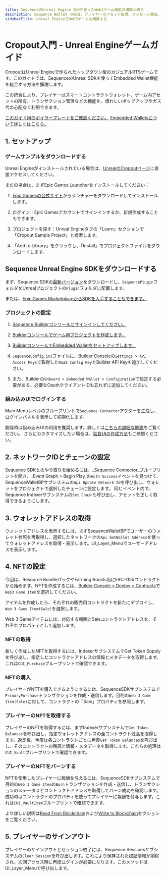 ```yaml
---
title: SequenceのUnreal Engine SDKを使ったWeb3ゲーム機能の構築と統合
description: Sequence Wallet の統合、プレイヤーのアセット取得、メッセージ署名、トランザクション送信など、Sequence の Unreal SDK を使って実現できます。
sidebarTitle: Unreal EngineでWeb3ゲームを構築する
---
```


# Cropout入門 - Unreal Engineゲームガイド
CropoutはUnreal Engineで作られたトップダウン型のカジュアルRTSゲームです。このガイドでは、SequenceのUnreal SDKを使ってEmbedded Wallet機能を統合する方法を解説します。

この統合により、プレイヤーはスマートコントラクトウォレット、ゲーム内アセットの所有、トランザクション管理などの機能を、煩わしいポップアップやガス代の心配なく利用できます。

[このガイド用のボイラープレートをご確認ください。](https://github.com/0xsequence/sequence-unreal)
[Embedded Walletsについて詳しくはこちら。](/solutions/wallets/overview#what-are-the-differences-between-these-options)

## 1. セットアップ

### ゲームサンプルをダウンロードする
Unreal Engineがインストールされている場合は、[UnrealのCropoutページ](https://www.unrealengine.com/en-US/blog/cropout-casual-rts-game-sample-project)に直接アクセスしてください。

まだの場合は、まずEpic Games Launcherをインストールしてください：
1.  [Epic Gamesの公式サイト](https://www.unrealengine.com/en-US/download)からランチャーをダウンロードしてインストールします。

2.  ログイン：Epic Gamesアカウントでサインインするか、新規作成することもできます。

3.  プロジェクトを探す：Unreal Engineタブの「Learn」セクションで「Cropout Sample Project」と検索します。

4.  「Add to Library」をクリックし、「Install」でプロジェクトファイルをダウンロードします。

## Sequence Unreal Engine SDKをダウンロードする
まず、Sequence SDKの[最新バージョン](https://github.com/0xsequence/sequence-unreal/releases)をダウンロードし、`SequencePlugin`フォルダをUnrealプロジェクトの`Plugin`フォルダに配置します。

または、[Epic Games MarketplaceからSDKを入手することもできます。](/ja/sdk/unreal/installation#using-epic-games-marketplace)

### プロジェクトの設定

1.  [Sequence Builderコンソールにサインインしてください。](/solutions/builder/getting-started)

2.  [Builderコンソールでゲーム用プロジェクトを作成します。](/support/builder/project-management)

3.  [BuilderコンソールでEmbedded Walletをセットアップします。](/solutions/builder/embedded-wallet#embedded-wallet-in-builder)

4.  `SequenceConfig.ini`ファイルに、[Builder Console](/solutions/builder/getting-started#claim-an-api-access-key)の`Settings > API Access Keys`で取得した`WaaS Config Key`とBuilder API Keyを追加してください。

5.  また、Builderの`Onboard > Embedded Wallet > Configuration`で設定する必要がある、必要なOauthクライアントIDも忘れずに追加してください。

### 組み込みUIでログインする
Main Menuレベルのブループリントで`Sequence Connector`アクターを生成し、ログインパネルを表示して初期化します。

開発時は組み込みUIの利用を推奨します。詳しくは[こちらの詳細な解説](/ja/sdk/unreal/user_interfaces/)をご覧ください。
さらにカスタマイズしたい場合は、[独自UIの作成方法](/ja/sdk/unreal/authentication/)もご参照ください。

## 2. ネットワークIDとチェーンの設定
Sequence SDKとのやり取りを始めるには、\_Sequence Connector\_ブループリントを開き、\_Event Graph > Begin Play\_の`Auth Success`イベントを見つけて、SequenceWalletBPサブシステムの`Api Update Network Id`を呼び出し、ウォレットをプロジェクトで選択したチェーンに設定します。
同じイベント内で、Sequence Indexerサブシステムの`Set Chain`も呼び出し、アセットを正しく取得できるようにします。

## 3. ウォレットアドレスの取得
ウォレットアドレスを表示するには、まずSequenceWalletBPでユーザーのウォレット参照を再取得し、選択したネットワークの`Api GetWallet Address`を使ってウォレットアドレスを取得・表示します。UI\_Layer\_Menuでユーザーアドレスを表示します。

## 4. NFTの設定
今回は、Resource BundleパックやFarming Boosts用にERC-1155コントラクトから始めます。NFTを作成するには、[Builder Console > Deploy > Contracts](/solutions/builder/contracts/)で`Web3 Game Item`を選択してください。

アイテムを作成したら、それぞれの販売用コントラクトを新たにデプロイし、`Web 3 Game Item(Sale)`を選択します。

Web 3 Gameアイテムには、対応する報酬とSaleコントラクトアドレスを、それぞれプロパティとして追加します。

### NFTの取得
新しく作成したNFTを取得するには、IndexerサブシステムでGet Token Supplyを呼び出し、指定したコントラクトアドレスの情報とメタデータを取得します。これは`CUI_Purchase`ブループリントで確認できます。

### NFTの購入
プレイヤーがNFTを購入できるようにするには、SequenceSDKサブシステムで`PrimaryPurchase`トランザクションを作成・送信します。目的の`Web 3 Game Item(Sale)`に対して、コントラクトの「Sale」プロパティを参照します。

### プレイヤーのNFTを取得する
プレイヤーのNFTを取得するには、まずIndexerサブシステムで`Get Token Balances`を呼び出し、指定ウォレットアドレスの全コントラクト残高を取得します。返却後、今度は各コントラクトごとに再度`Get Token Balances`を呼び出し、そのコントラクトの残高と情報・メタデータを取得します。これらの処理は`CUI_Vault`ブループリントで確認できます。

### プレイヤーのNFTをバーンする
NFTを使用したプレイヤーに報酬を与えるには、SequenceSDKサブシステムで目的の`Web 3 Game Item`の`Burn`トランザクションを作成・送信し、トランザクションのステータスとコントラクトアドレスを取得してバーン成功を確認します。成功時はコントラクトのプロパティを使ってプレイヤーに報酬を付与します。これは`CUI_VaultItem`ブループリントで確認できます。

より詳しい説明は[Read From Blockchain](/ja/sdk/unreal/read-from-blockchain/)および[Write to Blockchain](/sdk/unreal/v1/write-to-blockchain/)セクションをご覧ください。

## 5. プレイヤーのサインアウト
プレイヤーのサインアウトとセッション終了には、Sequence Sessionsサブシステムの`Clear Session`を呼び出します。これにより保存された認証情報が削除され、次回アクセス時に再度ログインが必要になります。このメソッドはUI\_Layer\_Menuで呼び出します。
